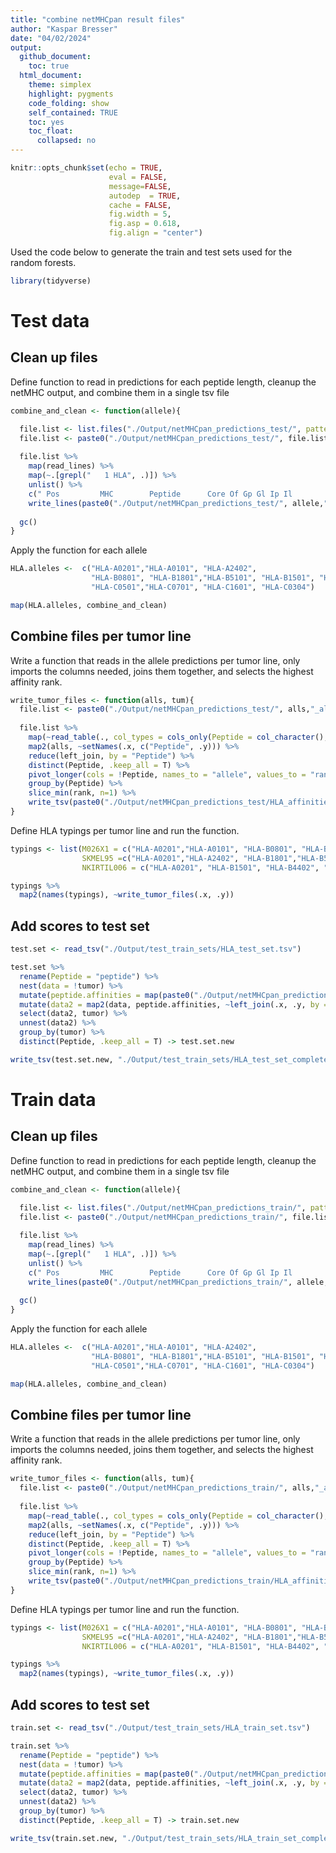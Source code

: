 ```yaml
---
title: "combine netMHCpan result files"
author: "Kaspar Bresser"
date: "04/02/2024"
output: 
  github_document:
    toc: true
  html_document: 
    theme: simplex
    highlight: pygments
    code_folding: show
    self_contained: TRUE
    toc: yes
    toc_float:
      collapsed: no
---
```


```r
knitr::opts_chunk$set(echo = TRUE,
                      eval = FALSE,
                      message=FALSE,
                      autodep  = TRUE,
                      cache = FALSE,
                      fig.width = 5,
                      fig.asp = 0.618,
                      fig.align = "center")

```

Used the code below to generate the train and test sets used for the random forests.

```r
library(tidyverse)
```

# Test data

## Clean up files

Define function to read in predictions for each peptide length, cleanup the netMHC output, and combine them in a single tsv file

```r
combine_and_clean <- function(allele){

  file.list <- list.files("./Output/netMHCpan_predictions_test/", pattern = allele)
  file.list <- paste0("./Output/netMHCpan_predictions_test/", file.list)
  
  file.list %>% 
    map(read_lines) %>% 
    map(~.[grepl("   1 HLA", .)]) %>% 
    unlist() %>% 
    c(" Pos         MHC        Peptide      Core Of Gp Gl Ip Il        Icore        Identity  Score_EL %Rank_EL", .) %>% 
    write_lines(paste0("./Output/netMHCpan_predictions_test/", allele,"_all_clean.tsv"))
  
  gc()
}
```


Apply the function for each allele

```r
HLA.alleles <-  c("HLA-A0201","HLA-A0101", "HLA-A2402", 
                  "HLA-B0801", "HLA-B1801","HLA-B5101", "HLA-B1501", "HLA-B4402", 
                  "HLA-C0501","HLA-C0701", "HLA-C1601", "HLA-C0304")

map(HLA.alleles, combine_and_clean)
```


## Combine files per tumor line

Write a function that reads in the allele predictions per tumor line, only imports the columns needed, joins them together, and selects the highest affinity rank.

```r
write_tumor_files <- function(alls, tum){
  file.list <- paste0("./Output/netMHCpan_predictions_test/", alls,"_all_clean.tsv")
  
  file.list %>% 
    map(~read_table(., col_types = cols_only(Peptide = col_character(), `%Rank_EL` = col_double()))) %>% 
    map2(alls, ~setNames(.x, c("Peptide", .y))) %>% 
    reduce(left_join, by = "Peptide") %>% 
    distinct(Peptide, .keep_all = T) %>% 
    pivot_longer(cols = !Peptide, names_to = "allele", values_to = "rank") %>% 
    group_by(Peptide) %>% 
    slice_min(rank, n=1) %>% 
    write_tsv(paste0("./Output/netMHCpan_predictions_test/HLA_affinities_",tum,".tsv"))
}
```

Define HLA typings per tumor line and run the function.

```r
typings <- list(M026X1 = c("HLA-A0201","HLA-A0101", "HLA-B0801", "HLA-B4402", "HLA-C0501","HLA-C0701"), 
                SKMEL95 =c("HLA-A0201","HLA-A2402", "HLA-B1801","HLA-B5101","HLA-C0501","HLA-C1601"),
                NKIRTIL006 = c("HLA-A0201", "HLA-B1501", "HLA-B4402", "HLA-C0501", "HLA-C0304" ))

typings %>% 
  map2(names(typings), ~write_tumor_files(.x, .y))

```



## Add scores to test set

```r
test.set <- read_tsv("./Output/test_train_sets/HLA_test_set.tsv")

test.set %>% 
  rename(Peptide = "peptide") %>% 
  nest(data = !tumor) %>% 
  mutate(peptide.affinities = map(paste0("./Output/netMHCpan_predictions_test/HLA_affinities_",tumor,".tsv"), read_tsv)) %>% 
  mutate(data2 = map2(data, peptide.affinities, ~left_join(.x, .y, by = c("Peptide")))) %>% 
  select(data2, tumor) %>% 
  unnest(data2) %>% 
  group_by(tumor) %>% 
  distinct(Peptide, .keep_all = T) -> test.set.new

write_tsv(test.set.new, "./Output/test_train_sets/HLA_test_set_complete.tsv")
```



# Train data

## Clean up files

Define function to read in predictions for each peptide length, cleanup the netMHC output, and combine them in a single tsv file

```r
combine_and_clean <- function(allele){

  file.list <- list.files("./Output/netMHCpan_predictions_train/", pattern = allele)
  file.list <- paste0("./Output/netMHCpan_predictions_train/", file.list)
  
  file.list %>% 
    map(read_lines) %>% 
    map(~.[grepl("   1 HLA", .)]) %>% 
    unlist() %>% 
    c(" Pos         MHC        Peptide      Core Of Gp Gl Ip Il        Icore        Identity  Score_EL %Rank_EL", .) %>% 
    write_lines(paste0("./Output/netMHCpan_predictions_train/", allele,"_all_clean.tsv"))
  
  gc()
}
```


Apply the function for each allele

```r
HLA.alleles <-  c("HLA-A0201","HLA-A0101", "HLA-A2402", 
                  "HLA-B0801", "HLA-B1801","HLA-B5101", "HLA-B1501", "HLA-B4402", 
                  "HLA-C0501","HLA-C0701", "HLA-C1601", "HLA-C0304")

map(HLA.alleles, combine_and_clean)
```


## Combine files per tumor line

Write a function that reads in the allele predictions per tumor line, only imports the columns needed, joins them together, and selects the highest affinity rank.

```r
write_tumor_files <- function(alls, tum){
  file.list <- paste0("./Output/netMHCpan_predictions_train/", alls,"_all_clean.tsv")
  
  file.list %>% 
    map(~read_table(., col_types = cols_only(Peptide = col_character(), `%Rank_EL` = col_double()))) %>% 
    map2(alls, ~setNames(.x, c("Peptide", .y))) %>% 
    reduce(left_join, by = "Peptide") %>% 
    distinct(Peptide, .keep_all = T) %>% 
    pivot_longer(cols = !Peptide, names_to = "allele", values_to = "rank") %>% 
    group_by(Peptide) %>% 
    slice_min(rank, n=1) %>% 
    write_tsv(paste0("./Output/netMHCpan_predictions_train/HLA_affinities_",tum,".tsv"))
}
```

Define HLA typings per tumor line and run the function.

```r
typings <- list(M026X1 = c("HLA-A0201","HLA-A0101", "HLA-B0801", "HLA-B4402", "HLA-C0501","HLA-C0701"), 
                SKMEL95 =c("HLA-A0201","HLA-A2402", "HLA-B1801","HLA-B5101","HLA-C0501","HLA-C1601"),
                NKIRTIL006 = c("HLA-A0201", "HLA-B1501", "HLA-B4402", "HLA-C0501", "HLA-C0304" ))

typings %>% 
  map2(names(typings), ~write_tumor_files(.x, .y))

```



## Add scores to test set

```r
train.set <- read_tsv("./Output/test_train_sets/HLA_train_set.tsv")

train.set %>% 
  rename(Peptide = "peptide") %>% 
  nest(data = !tumor) %>% 
  mutate(peptide.affinities = map(paste0("./Output/netMHCpan_predictions_train/HLA_affinities_",tumor,".tsv"), read_tsv)) %>% 
  mutate(data2 = map2(data, peptide.affinities, ~left_join(.x, .y, by = c("Peptide")))) %>% 
  select(data2, tumor) %>% 
  unnest(data2) %>% 
  group_by(tumor) %>% 
  distinct(Peptide, .keep_all = T) -> train.set.new

write_tsv(train.set.new, "./Output/test_train_sets/HLA_train_set_complete.tsv")
```


